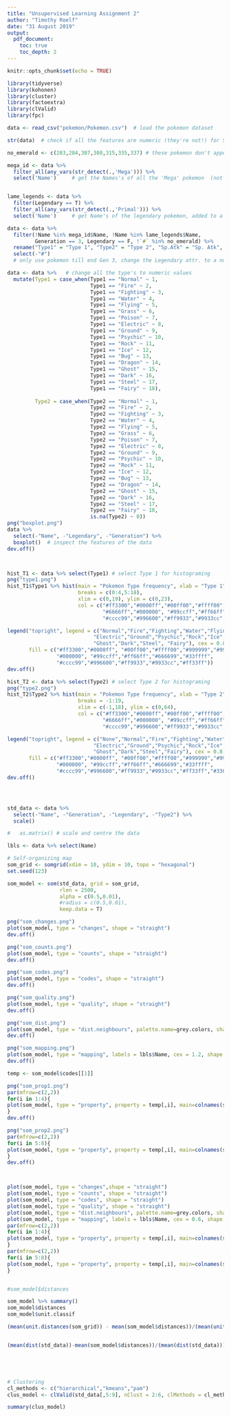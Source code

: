 ```yaml
---
title: "Unsupervised Learning Assignment 2"
author: "Timothy Roelf"
date: "31 August 2019"
output: 
  pdf_document:
    toc: true
    toc_depth: 2
---
```


```r
knitr::opts_chunk$set(echo = TRUE)
```
\newpage

```r
library(tidyverse)
library(kohonen)
library(cluster)
library(factoextra)
library(clValid)
library(fpc)
```


```r
data <- read_csv("pokemon/Pokemon.csv")  # load the pokemon dataset

str(data)  # check if all the features are numeric (they're not!) for SOM

no_emerald <- c(283,284,307,308,315,335,337) # these pokemon don't appear in Emerald

mega_id <- data %>% 
  filter_all(any_vars(str_detect(.,'Mega'))) %>% 
  select('Name')     # get the Names's of all the 'Mega' pokemon  (not gen 3)


lame_legends <- data %>% 
  filter(Legendary == T) %>% 
  filter_all(any_vars(str_detect(.,'Primal'))) %>% 
  select('Name')     # get Name's of the legendary pokemon, added to a lower Gen - after the fact  (not gen 3) 

data <- data %>% 
  filter(!Name %in% mega_id$Name, !Name %in% lame_legends$Name,
         Generation == 3, Legendary == F, !`#` %in% no_emerald) %>% 
  rename("Type1" = "Type 1", "Type2" = "Type 2", "Sp.Atk" = "Sp. Atk", "Sp.Def" = "Sp. Def") %>% 
  select(-"#")
  # only use pokemon till end Gen 3, change the Legendary attr. to a numeric equvilent

data <- data %>%   # change all the type's to numeric values
  mutate(Type1 = case_when(Type1 == "Normal" ~ 1,
                           Type1 == "Fire" ~ 2,
                           Type1 == "Fighting" ~ 3,
                           Type1 == "Water" ~ 4,
                           Type1 == "Flying" ~ 5,
                           Type1 == "Grass" ~ 6,
                           Type1 == "Poison" ~ 7,
                           Type1 == "Electric" ~ 8,
                           Type1 == "Ground" ~ 9,
                           Type1 == "Psychic" ~ 10,
                           Type1 == "Rock" ~ 11,
                           Type1 == "Ice" ~ 12,
                           Type1 == "Bug" ~ 13,
                           Type1 == "Dragon" ~ 14,
                           Type1 == "Ghost" ~ 15, 
                           Type1 == "Dark" ~ 16,
                           Type1 == "Steel" ~ 17,
                           Type1 == "Fairy" ~ 18),
           
         Type2 = case_when(Type2 == "Normal" ~ 1,
                           Type2 == "Fire" ~ 2,
                           Type2 == "Fighting" ~ 3,
                           Type2 == "Water" ~ 4,
                           Type2 == "Flying" ~ 5,
                           Type2 == "Grass" ~ 6,
                           Type2 == "Poison" ~ 7,
                           Type2 == "Electric" ~ 8,
                           Type2 == "Ground" ~ 9,
                           Type2 == "Psychic" ~ 10,
                           Type2 == "Rock" ~ 11,
                           Type2 == "Ice" ~ 12,
                           Type2 == "Bug" ~ 13,
                           Type2 == "Dragon" ~ 14,
                           Type2 == "Ghost" ~ 15, 
                           Type2 == "Dark" ~ 16,
                           Type2 == "Steel" ~ 17,
                           Type2 == "Fairy" ~ 18,
                           is.na(Type2) ~ 0))
png("boxplot.png")
data %>% 
  select(-"Name", -"Legendary", -"Generation") %>% 
  boxplot()  # inspect the features of the data
dev.off()



hist_T1 <- data %>% select(Type1) # select Type 1 for histograming
png("type1.png")
hist_T1$Type1 %>% hist(main = "Pokemon Type frequency", xlab = "Type 1",
                       breaks = c(0:4,5:18), 
                       xlim = c(0,19), ylim = c(0,23),
                       col = c("#ff3300","#0000ff","#00ff00","#ffff00","#999999","#993300","#9933cc",
                               "#6666ff","#000000", "#99ccff","#ff66ff","#666699","#33ffff",
                               "#cccc99","#996600","#ff9933","#9933cc","#ff33ff"))

legend("topright", legend = c("Normal","Fire","Fighting","Water","Flying","Grass","Poison",
                            "Electric","Ground","Psychic","Rock","Ice","Bug","Dragon",
                            "Ghost","Dark","Steel", "Fairy"), cex = 0.8,
       fill = c("#ff3300","#0000ff", "#00ff00","#ffff00","#999999","#993300","#9933cc","#6666ff",
                "#000000", "#99ccff","#ff66ff","#666699","#33ffff",
                "#cccc99","#996600","#ff9933","#9933cc","#ff33ff"))
dev.off()

hist_T2 <- data %>% select(Type2) # select Type 2 for histograming
png("type2.png")
hist_T2$Type2 %>% hist(main = "Pokemon Type frequency", xlab = "Type 2",
                       breaks = -1:19, 
                       xlim = c(-1,18), ylim = c(0,64),
                       col = c("#ff3300","#0000ff","#00ff00","#ffff00","#999999","#993300","#9933cc",
                               "#6666ff","#000000", "#99ccff","#ff66ff","#666699","#33ffff",
                               "#cccc99","#996600","#ff9933","#9933cc","#ff33ff","#330000"))

legend("topright", legend = c("None","Normal","Fire","Fighting","Water","Flying","Grass","Poison",
                            "Electric","Ground","Psychic","Rock","Ice","Bug","Dragon",
                            "Ghost","Dark","Steel","Fairy"), cex = 0.8,
       fill = c("#ff3300","#0000ff", "#00ff00","#ffff00","#999999","#993300","#9933cc","#6666ff",
                "#000000", "#99ccff","#ff66ff","#666699","#33ffff",
                "#cccc99","#996600","#ff9933","#9933cc","#ff33ff","#330000"))
dev.off()




std_data <- data %>% 
  select(-"Name", -"Generation", -"Legendary", -"Type2") %>% 
  scale()

#   as.matrix() # scale and centre the data

lbls <- data %>% select(Name)
```



```r
# Self-organizing map
som_grid <- somgrid(xdim = 10, ydim = 10, topo = "hexagonal")
set.seed(123)

som_model <- som(std_data, grid = som_grid,
                 rlen = 2500, 
                 alpha = c(0.5,0.01),
                 #radius = c(0.5,0.01),
                 keep.data = T)

png("som_changes.png")
plot(som_model, type = "changes", shape = "straight")
dev.off()

png("som_counts.png")
plot(som_model, type = "counts", shape = "straight")
dev.off()

png("som_codes.png")
plot(som_model, type = "codes", shape = "straight")
dev.off()

png("som_quality.png")
plot(som_model, type = "quality", shape = "straight")
dev.off()

png("som_dist.png")
plot(som_model, type = "dist.neighbours", palette.name=grey.colors, shape = "straight")
dev.off()

png("som_mapping.png")
plot(som_model, type = "mapping", labels = lbls$Name, cex = 1.2, shape = "straight")
dev.off()

temp <- som_model$codes[[1]]

png("som_prop1.png")
par(mfrow=c(2,2))
for(i in 1:4){
plot(som_model, type = "property", property = temp[,i], main=colnames(std_data)[i], shape = "straight")
}
dev.off()

png("som_prop2.png")
par(mfrow=c(2,2))
for(i in 5:8){
plot(som_model, type = "property", property = temp[,i], main=colnames(std_data)[i], shape = "straight")
}
dev.off()



plot(som_model, type = "changes",shape = "straight")
plot(som_model, type = "counts", shape = "straight")
plot(som_model, type = "codes", shape = "straight")
plot(som_model, type = "quality", shape = "straight")
plot(som_model, type = "dist.neighbours", palette.name=grey.colors, shape = "straight")
plot(som_model, type = "mapping", labels = lbls$Name, cex = 0.6, shape = "straight")
par(mfrow=c(2,2))
for(i in 1:4){
plot(som_model, type = "property", property = temp[,i], main=colnames(std_data)[i], shape = "straight")
}
par(mfrow=c(2,2))
for(i in 5:8){
plot(som_model, type = "property", property = temp[,i], main=colnames(std_data)[i], shape = "straight")
}


#som_model$distances

som_model %>% summary()
som_model$distances
som_model$unit.classif

(mean(unit.distances(som_grid)) - mean(som_model$distances))/(mean(unit.distances(som_grid))) # check preserve topo


(mean(dist(std_data))-mean(som_model$distances))/(mean(dist(std_data)))   # check preserve topo






```


```r
# Clustering 
cl_methods <- c("hierarchical","kmeans","pam")
clus_model <- clValid(std_data[,5:9], nClust = 2:6, clMethods = cl_methods, validation = "internal")

summary(clus_model)

```



